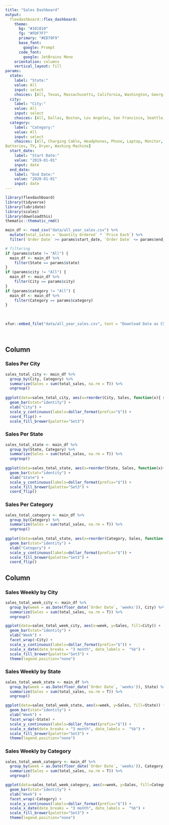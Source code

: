 ```yaml
---
title: "Sales Dashboard"
output: 
  flexdashboard::flex_dashboard:
    theme:
      bg: "#101010"
      fg: "#FDF7F7" 
      primary: "#ED79F9"
      base_font:
        google: Prompt
      code_font:
        google: JetBrains Mono
    orientation: columns
    vertical_layout: fill
params:
  state:
    label: "State:"
    value: All
    input: select
    choices: [All, Texas, Massachusetts, California, Washington, Georgia, New York, Oregon, Maine]
  city:
    label: "City:"
    value: All
    input: select
    choices: [All, Dallas, Boston, Los Angeles, San Francisco, Seattle, Atlanta, New York City, Portland, Austin]
  category:
    label: "Category:"
    value: All
    input: select
    choices: [All, Charging Cable, Headphones, Phone, Laptop, Monitor, 
Batteries, TV, Dryer, Washing Machine]
  start_date:
    label: "Start Date:"
    value: "2019-01-01"
    input: date
  end_date:
    label: "End Date:"
    value: "2020-01-01"
    input: date
---
```


```r
library(flexdashboard)
library(tidyverse)
library(lubridate)
library(scales)
library(downloadthis)
thematic::thematic_rmd()

main_df <- read_csv("data/all_year_sales.csv") %>%
  mutate(total_sales = `Quantity Ordered` * `Price Each`) %>%
  filter(`Order Date` >= params$start_date, `Order Date` <= params$end_date)

# filtering
if (params$state != "All") {
  main_df <- main_df %>%
    filter(State == params$state)
}
if (params$city != "All") {
  main_df <- main_df %>%
    filter(City == params$city)
}
if (params$category != "All") {
  main_df <- main_df %>%
    filter(Category == params$category)
}
```

\
```r
xfun::embed_file("data/all_year_sales.csv", text = "Download Data as CSV")
```
\


Column {.tabset}
-----------------------------------------------------------------------

### Sales Per City

```r
sales_total_city <- main_df %>%
  group_by(City, Category) %>%
  summarize(Sales = sum(total_sales, na.rm = T)) %>%
  ungroup()
  
ggplot(data=sales_total_city, aes(x=reorder(City, Sales, function(x){ sum(x) }), y=Sales, fill=Category)) +
  geom_bar(stat="identity") +
  xlab("City") +
  scale_y_continuous(labels=dollar_format(prefix="$")) +
  coord_flip() +
  scale_fill_brewer(palette="Set3")
```

### Sales Per State

```r
sales_total_state <- main_df %>%
  group_by(State, Category) %>%
  summarize(Sales = sum(total_sales, na.rm = T)) %>%
  ungroup()
  
ggplot(data=sales_total_state, aes(x=reorder(State, Sales, function(x){ sum(x) }), y=Sales, fill=Category)) +
  geom_bar(stat="identity") +
  xlab("State") +
  scale_y_continuous(labels=dollar_format(prefix="$")) +
  scale_fill_brewer(palette="Set3") +
  coord_flip()
```

### Sales Per Category

```r
sales_total_category <- main_df %>%
  group_by(Category) %>%
  summarize(Sales = sum(total_sales, na.rm = T)) %>%
  ungroup()
  
ggplot(data=sales_total_state, aes(x=reorder(Category, Sales, function(x){ sum(x) }), y=Sales)) +
  geom_bar(stat="identity") +
  xlab("Category") +
  scale_y_continuous(labels=dollar_format(prefix="$")) +
  scale_fill_brewer(palette="Set3") +
  coord_flip()
```


Column {.tabset}
-----------------------------------------------------------------------

### Sales Weekly by City

```r
sales_total_week_city <- main_df %>%
  group_by(week = as.Date(floor_date(`Order Date`, 'weeks')), City) %>%
  summarize(Sales = sum(total_sales, na.rm = T)) %>%
  ungroup()

ggplot(data=sales_total_week_city, aes(x=week, y=Sales, fill=City)) +
  geom_bar(stat="identity") +
  xlab("Week") +
  facet_wrap(~City) +
  scale_y_continuous(labels=dollar_format(prefix="$")) +
  scale_x_date(date_breaks = "3 month", date_labels =  "%b") +
  scale_fill_brewer(palette="Set3") +
  theme(legend.position="none")
```

### Sales Weekly by State

```r
sales_total_week_state <- main_df %>%
  group_by(week = as.Date(floor_date(`Order Date`, 'weeks')), State) %>%
  summarize(Sales = sum(total_sales, na.rm = T)) %>%
  ungroup()

ggplot(data=sales_total_week_state, aes(x=week, y=Sales, fill=State)) +
  geom_bar(stat="identity") +
  xlab("Week") +
  facet_wrap(~State) +
  scale_y_continuous(labels=dollar_format(prefix="$")) +
  scale_x_date(date_breaks = "3 month", date_labels =  "%b") +
  scale_fill_brewer(palette="Set3") +
  theme(legend.position="none")
```

### Sales Weekly by Category

```r
sales_total_week_category <- main_df %>%
  group_by(week = as.Date(floor_date(`Order Date`, 'weeks')), Category) %>%
  summarize(Sales = sum(total_sales, na.rm = T)) %>%
  ungroup()

ggplot(data=sales_total_week_category, aes(x=week, y=Sales, fill=Category)) +
  geom_bar(stat="identity") +
  xlab("Week") +
  facet_wrap(~Category) +
  scale_y_continuous(labels=dollar_format(prefix="$")) +
  scale_x_date(date_breaks = "3 month", date_labels =  "%b") +
  scale_fill_brewer(palette="Set3") +
  theme(legend.position="none")
```
